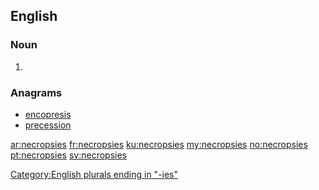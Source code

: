 ==English==

===Noun===
{{head|en}}

# {{plural of|necropsy}}

===Anagrams===
* [[encopresis#English|encopresis]]
* [[precession#English|precession]]

[[Category:English plurals ending in "-ies"]]

[[ar:necropsies]]
[[fr:necropsies]]
[[ku:necropsies]]
[[my:necropsies]]
[[no:necropsies]]
[[pt:necropsies]]
[[sv:necropsies]]